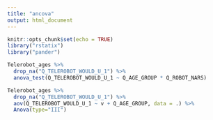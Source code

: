```yaml
---
title: "ancova"
output: html_document
---
```


```r
knitr::opts_chunk$set(echo = TRUE)
library("rstatix")
library("pander")
```

```r
Telerobot_ages %>%
  drop_na("Q_TELEROBOT_WOULD_U_1") %>%
  anova_test(Q_TELEROBOT_WOULD_U_1 ~ Q_AGE_GROUP * Q_ROBOT_NARS)

```
```r
Telerobot_ages %>%
  drop_na("Q_TELEROBOT_WOULD_U_1") %>%
  aov(Q_TELEROBOT_WOULD_U_1 ~ v + Q_AGE_GROUP, data = .) %>%
  Anova(type="III")
```